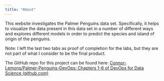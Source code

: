 ```yaml
---
title: "About"
---
```


This website investigates the Palmer Penguins data set. Specifically, it helps to visualize the data present in this data set in a number of different ways and explores different models in order to predict the species and island of origin of the penguins.

Note: I left the last two tabs as proof of completion for the labs, but they are not part of what I consider to be the final product.

The GitHub repo for this project can be found here: [Connor-Lemons/Palmer-Penguins-DevOps: Chapters 1-6 of DevOps for Data Science (github.com)](https://github.com/Connor-Lemons/Palmer-Penguins-DevOps)
